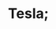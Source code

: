 ---
  title: Tesla;
  slug: tesla;
  startingDate: 2021;
  endingDate: Present;
  roles: [{title: Senior UX Designer, startingDate: 2021, endingDate: 2022}]
  thumbnail: string;

---